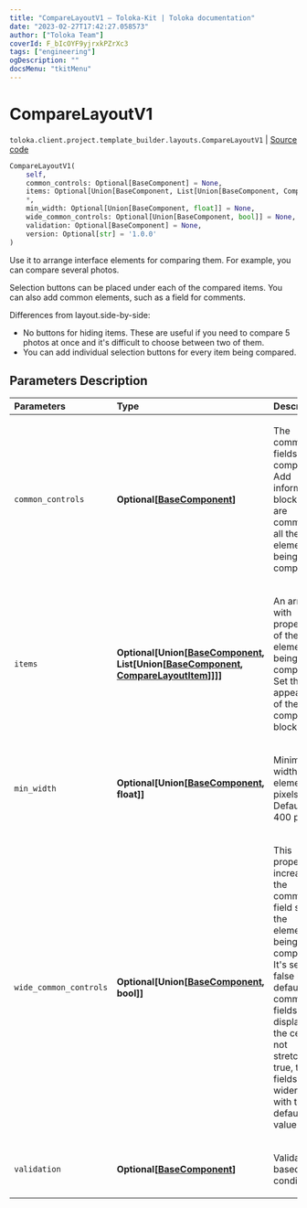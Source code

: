 ```yaml
---
title: "CompareLayoutV1 — Toloka-Kit | Toloka documentation"
date: "2023-02-27T17:42:27.058573"
author: ["Toloka Team"]
coverId: F_bIcOYF9yjrxkPZrXc3
tags: ["engineering"]
ogDescription: ""
docsMenu: "tkitMenu"
---
```


# CompareLayoutV1
`toloka.client.project.template_builder.layouts.CompareLayoutV1` | [Source code](https://github.com/Toloka/toloka-kit/blob/v1.1.4/src/client/project/template_builder/layouts.py#L112)

```python
CompareLayoutV1(
    self,
    common_controls: Optional[BaseComponent] = None,
    items: Optional[Union[BaseComponent, List[Union[BaseComponent, CompareLayoutItem]]]] = None,
    *,
    min_width: Optional[Union[BaseComponent, float]] = None,
    wide_common_controls: Optional[Union[BaseComponent, bool]] = None,
    validation: Optional[BaseComponent] = None,
    version: Optional[str] = '1.0.0'
)
```

Use it to arrange interface elements for comparing them. For example, you can compare several photos.

Selection buttons can be placed under each of the compared items. You can also add common elements, such as a
field for comments.

Differences from layout.side-by-side:

* No buttons for hiding items. These are useful if you need to compare 5 photos at once and it's
difficult to choose between two of them.
* You can add individual selection buttons for every item being compared.

## Parameters Description

| Parameters | Type | Description |
| :----------| :----| :-----------|
`common_controls`|**Optional\[[BaseComponent](/docs/toloka-kit/reference/toloka.client.project.template_builder.base.BaseComponent)\]**|<p>The common fields of the component. Add information blocks that are common to all the elements being compared.</p>
`items`|**Optional\[Union\[[BaseComponent](/docs/toloka-kit/reference/toloka.client.project.template_builder.base.BaseComponent), List\[Union\[[BaseComponent](/docs/toloka-kit/reference/toloka.client.project.template_builder.base.BaseComponent), [CompareLayoutItem](/docs/toloka-kit/reference/toloka.client.project.template_builder.layouts.CompareLayoutItem)\]\]\]\]**|<p>An array with properties of the elements being compared. Set the appearance of the component blocks.</p>
`min_width`|**Optional\[Union\[[BaseComponent](/docs/toloka-kit/reference/toloka.client.project.template_builder.base.BaseComponent), float\]\]**|<p>Minimum width of the element in pixels. Default: 400 pixels.</p>
`wide_common_controls`|**Optional\[Union\[[BaseComponent](/docs/toloka-kit/reference/toloka.client.project.template_builder.base.BaseComponent), bool\]\]**|<p>This property increases the common field size of the elements being compared. It&#x27;s set to false by default: the common fields are displayed in the center, not stretched. If true, the fields are wider than with the default value.</p>
`validation`|**Optional\[[BaseComponent](/docs/toloka-kit/reference/toloka.client.project.template_builder.base.BaseComponent)\]**|<p>Validation based on condition.</p>